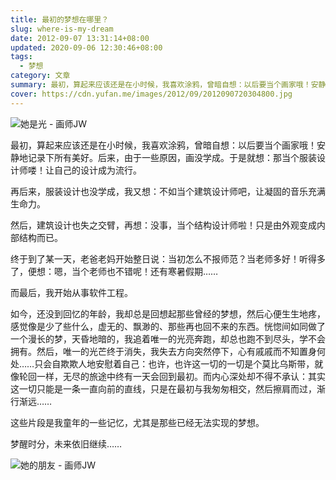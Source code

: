 ```yaml
---
title: 最初的梦想在哪里？
slug: where-is-my-dream
date: 2012-09-07 13:31:14+08:00
updated: 2020-09-06 12:30:46+08:00
tags:
  - 梦想
category: 文章
summary: 最初，算起来应该还是在小时候，我喜欢涂鸦，曾暗自想：以后要当个画家哦！安静地记录下所有美好。后来，由于一些原因，画没学成。
cover: https://cdn.yufan.me/images/2012/09/2012090720304800.jpg
---
```


![她是光 - 画师JW](https://cdn.yufan.me/images/2012/09/2012090720323100.jpg)

<MusicPlayer id={28892385} />

最初，算起来应该还是在小时候，我喜欢涂鸦，曾暗自想：以后要当个画家哦！安静地记录下所有美好。后来，由于一些原因，画没学成。于是就想：那当个服装设计师喽！让自己的设计成为流行。

再后来，服装设计也没学成，我又想：不如当个建筑设计师吧，让凝固的音乐充满生命力。

然后，建筑设计也失之交臂，再想：没事，当个结构设计师啦！只是由外观变成内部结构而已。

终于到了某一天，老爸老妈开始整日说：当初怎么不报师范？当老师多好！听得多了，便想：嗯，当个老师也不错呢！还有寒暑假期……

而最后，我开始从事软件工程。

如今，还没到回忆的年龄，我却总是回想起那些曾经的梦想，然后心便生生地疼，感觉像是少了些什么，虚无的、飘渺的、那些再也回不来的东西。恍惚间如同做了一个漫长的梦，天昏地暗的，我追着唯一的光亮奔跑，却总也跑不到尽头，学不会拥有。然后，唯一的光芒终于消失，我失去方向突然停下，心有戚戚而不知置身何处……只会自欺欺人地安慰着自己：也许，也许这一切的一切是个莫比乌斯带，就像轮回一样，无尽的旅途中终有一天会回到最初。而内心深处却不得不承认：其实这一切只能是一条一直向前的直线，只是在最初与我匆匆相交，然后擦肩而过，渐行渐远……

这些片段是我童年的一些记忆，尤其是那些已经无法实现的梦想。

梦醒时分，未来依旧继续……

![她的朋友 - 画师JW](https://cdn.yufan.me/images/2012/09/2012090720323500.jpg)
